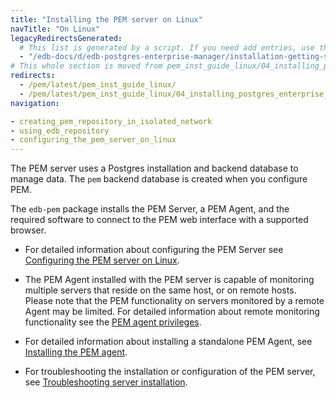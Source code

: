 ```yaml
---
title: "Installing the PEM server on Linux"
navTitle: "On Linux"
legacyRedirectsGenerated:
  # This list is generated by a script. If you need add entries, use the `legacyRedirects` key.
  - "/edb-docs/d/edb-postgres-enterprise-manager/installation-getting-started/linux-installation-guide/8.0/installing_pem_server_on_linux.html"
# This whole section is moved from pem_inst_guide_linux/04_installing_postgres_enterprise_manager and the navtitle is added.
redirects:
  - /pem/latest/pem_inst_guide_linux/
  - /pem/latest/pem_inst_guide_linux/04_installing_postgres_enterprise_manager/
navigation:

- creating_pem_repository_in_isolated_network
- using_edb_repository
- configuring_the_pem_server_on_linux
---
```


The PEM server uses a Postgres installation and backend database to manage data. The `pem` backend database is created when you configure PEM.

The `edb-pem` package installs the PEM Server, a PEM Agent, and the required software to connect to the PEM web interface with a supported browser.


-   For detailed information about configuring the PEM Server see [Configuring the PEM server on Linux](configuring_the_pem_server_on_linux).

-   The PEM Agent installed with the PEM server is capable of monitoring multiple servers that reside on the same host, or on remote hosts. Please note that the PEM functionality on servers monitored by a remote Agent may be limited. For detailed information about remote monitoring functionality see the [PEM agent privileges](../../managing_pem_agent/#agent-privileges).

-   For detailed information about installing a standalone PEM Agent, see [Installing the PEM agent](../../installing_pem_agent).

-   For troubleshooting the installation or configuration of the PEM server, see [Troubleshooting server installation](../../troubleshooting_server/).

